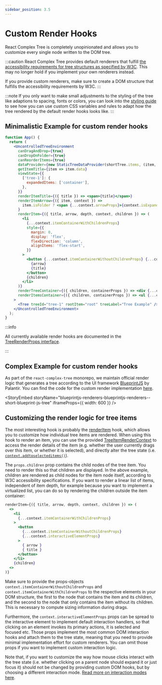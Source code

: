 ```yaml
---
sidebar_position: 3.5
---
```



# Custom Render Hooks

React Complex Tree is completely unopinionated and allows you to customize every single node written to the DOM
tree.

:::caution
React Complex Tree provides default renderers that fulfill
[the accessibility requirements for tree structures as specified by W3C](https://www.w3.org/TR/wai-aria-practices-1.1/examples/treeview/treeview-2/treeview-2a.html).
This may no longer hold if you implement your own renderers instead.

If you provide custom renderers, make sure to create a DOM structure that fulfills the
accessibility requirements by W3C.
:::

:::note
If you only want to make small adjustments to the styling of the tree like adaptions to spacing, fonts or colors,
you can look into the [styling guide](styling) to see how you can use custom CSS variables and rules to adapt how
the tree rendered by the default render hooks looks like.
:::

## Minimalistic Example for custom render hooks

```jsx live
function App() {
  return (
    <UncontrolledTreeEnvironment
      canDragAndDrop={true}
      canDropOnFolder={true}
      canReorderItems={true}
      dataProvider={new StaticTreeDataProvider(shortTree.items, (item, data) => ({ ...item, data }))}
      getItemTitle={item => item.data}
      viewState={{
        ['tree-1']: {
          expandedItems: ['container'],
        },
      }}
      renderItemTitle={({ title }) => <span>{title}</span>}
      renderItemArrow={({ item, context }) =>
        item.isFolder ? <span {...context.arrowProps}>{context.isExpanded ? 'v ' : '> '}</span> : null
      }
      renderItem={({ title, arrow, depth, context, children }) => (
        <li
          {...context.itemContainerWithChildrenProps}
          style={{
            margin: 0,
            display: 'flex',
            flexDirection: 'column',
            alignItems: 'flex-start',
          }}
        >
          <button {...context.itemContainerWithoutChildrenProps} {...context.interactiveElementProps}>
            {arrow}
            {title}
          </button>
          {children}
        </li>
      )}
      renderTreeContainer={({ children, containerProps }) => <div {...containerProps}>{children}</div>}
      renderItemsContainer={({ children, containerProps }) => <ul {...containerProps}>{children}</ul>}
    >
      <Tree treeId="tree-1" rootItem="root" treeLabel="Tree Example" />
    </UncontrolledTreeEnvironment>
  );
}
```

:::info

All currently available render hooks are documented in the
[TreeRenderProps interface](/docs/api/interfaces/TreeRenderProps).

:::

## Complex Example for custom render hooks

As part of the `react-complex-tree` monorepo, we maintain official render logic that generates a tree according
to the UI framework [BlueprintJS](https://blueprintjs.com/docs/#core/components/tree) by Palantir.
You can find the code for the custom render implementation
[here](https://github.com/lukasbach/react-complex-tree/blob/main/packages/blueprintjs-renderers/src/renderers.tsx).

<StoryEmbed
  storyName="blueprintjs-renderers-blueprintjs-renderers--short-blueprint-js-tree"
  iframeProps={{ width: 600 }}
/>

## Customizing the render logic for tree items

The most interesting hook is probably the [renderItem](/docs/api/interfaces/TreeRenderProps#renderitem) hook,
which allows you to customize how individual tree items are rendered.
When using this hook to render an item, you can use the provided
[TreeItemRenderContext](/docs/api/interfaces/TreeItemRenderContext) to access the render details of the item
(e.g. whether the user currently drags over this item, or whether it is selected), and directly alter the
tree state (i.e. [`context.addtoselecteditems()`](/docs/api/interfaces/TreeItemRenderContext#addtoselecteditems)).

The `props.children` prop contains the child nodes of the tree item. You need to render this so that children
are displayed. In the above example, children are rendered as child nodes for the item node itself, according
to W3C accessibility specifications. If you want to render a linear list of items, independent of item depth,
for example because you want to implement a virtualized list, you can do so by rendering the children outside the
item container:

```jsx
renderItem={({ title, arrow, depth, context, children }) => (
  <>
    <li
      {...context.itemContainerWithChildrenProps}
    >
      <button
        {...context.itemContainerWithoutChildrenProps}
        {...context.interactiveElementProps}
      >
        { arrow }
        { title }
      </button>
    </li>
    {children}
  <>
)}
```

Make sure to provide the props-objects `context.itemContainerWithoutChildrenProps` and
`context.itemContainerWithChildrenProps` to the respective elements in your DOM structure, the first to the node
that contains the item and its children, and the second to the node that only contains the item without
its children. This is necessary to compute sizing information during drags.

Furthermore, the `context.interactiveElementProps` props can be spread to the interactive element to
implement default interaction handlers, so that clicking on an element invokes its primary actions,
it is selected and focused etc. Those props implement the most common DOM interaction hooks and attach them
to the tree state, meaning that you need to provide minimal implementation effort for custom renderers. You
can omit those props if you want to implement custom interaction logic.

Note that, if you want to customize the way how mouse clicks interact with the tree state (i.e. whether
clicking on a parent node should expand it or just focus it) should not be changed by providing custom
DOM hooks, but by choosing a different interaction mode.
[Read more on interaction modes here](/docs/guides/interaction-modes).
